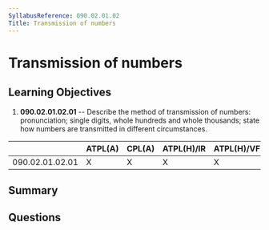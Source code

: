 ```yaml
---
SyllabusReference: 090.02.01.02
Title: Transmission of numbers
---
```


# Transmission of numbers

## Learning Objectives

1. **090.02.01.02.01** -- Describe the method of transmission of numbers:
   pronunciation; single digits, whole hundreds and whole thousands; state how
   numbers are transmitted in different circumstances.

|                 | ATPL(A) | CPL(A) | ATPL(H)/IR | ATPL(H)/VFR | CPL(H) | IR  | CBIR(A) |
| --------------- | ------- | ------ | ---------- | ----------- | ------ | --- | ------- |
| 090.02.01.02.01 | X       | X      | X          | X           | X      | X   | X       |

## Summary

## Questions
